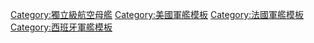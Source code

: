 {{military navigation
|name  = 獨立級航空母艦
|title = [[獨立級航空母艦]]
|state = {{{state|autocollapse}}}
|style = wide
|bodyclass = hlist
|groupstyle = text-align:left;

|group1 = [[File:Flag of the United States (1912-1959).svg|25px]] [[美國海軍]]
|list1 =
* [[獨立號航空母艦 (CVL-22)|CVL-22 獨立號]]
* [[普林斯頓號航空母艦 (CVL-23)|CVL-23 普林斯頓號]]
* [[貝勞森林號航空母艦|CVL-24 貝勞森林號]]
* [[科本斯號航空母艦|CVL-25 科本斯號]]
* [[蒙特利號航空母艦|CVL-26 蒙特利號]]
* [[蘭利號航空母艦 (CVL-27)|CVL-27 蘭利號]]
* [[卡伯特號航空母艦|CVL-28 卡伯特號]]
* [[巴丹號航空母艦|CVL-29 巴丹號]]
* [[聖哈辛托號航空母艦|CVL-30 聖哈辛托號]]

|group2 = [[File:Ensign of France.svg|25px]] [[法國海軍]]
|list2 =
* [[貝勞森林號航空母艦|R97 貝勞森林號]]（前CVL-24 貝勞森林號）
* [[蘭利號航空母艦 (CVL-27)|R96 拉法葉號]]（前CVL-27 蘭利號）

|group3 = [[File:Flag of Spain.svg|25px]] [[西班牙海軍]]
|list3 =
* [[戴達羅號航空母艦|PH1/PA-1/R-01 戴達羅號]]（前CVL-28 卡伯特號）

|list4 =
* 前級： 無
* 次級： [[塞班島級航空母艦|塞班島級]]

|below =
* [[美國海軍航空母艦列表]]

}}<noinclude>
{{collapsible option}}
[[Category:獨立級航空母艦]]
[[Category:美國軍艦模板]]
[[Category:法國軍艦模板]]
[[Category:西班牙軍艦模板]]
</noinclude>